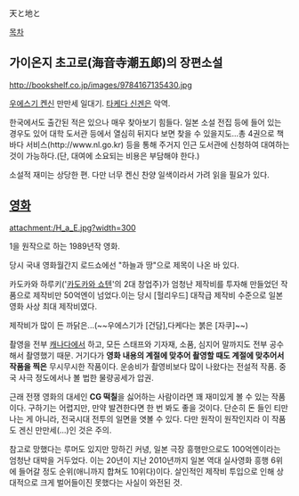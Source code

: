 天と地と

[[목차]]

== 가이온지 초고로(海音寺潮五郞)의 장편소설 ==
http://bookshelf.co.jp/images/9784167135430.jpg

[[우에스기 켄신]] 만만세 일대기. [[타케다 신겐]]은 악역. 

한국에서도 출간된 적은 있으나 매우 찾아보기 힘들다. 일본 소설 전집 등에 들어 있는 경우도 있어 대학 도서관 등에서 열심히 뒤지다 보면 찾을 수 있을지도...총 4권으로 책바다 서비스(http://www.nl.go.kr) 등을 통해 주거지 인근 도서관에 신청하여 대여하는 것이 가능하다.(단, 대여에 소요되는 비용은 부담해야 한다.) 

소설적 재미는 상당한 편. 다만 너무 켄신 찬양 일색이라서 가려 읽을 필요가 있다.

== [[영화]] ==
attachment:/H_a_E.jpg?width=300

1을 원작으로 하는 1989년작 영화. 

당시 국내 영화월간지 로드쇼에선 "하늘과 땅"으로 제목이 나온 바 있다.

카도카와 하루키('[[카도카와 쇼텐]]'의 2대 창업주)가 엄청난 제작비를 투자해 만들었던 작품으로 제작비만 50억엔이 넘었다.이는 당시 [헐리우드] 대작급 제작비 수준으로 일본 영화 사상 최대 제작비였다.

제작비가 많이 든 까닭은...(~~우에스기가 [건담],다케다는 붉은 [자쿠]~~)

촬영을 전부 [[캐나다]]에서 하고, 모든 스태프와 기자재, 소품, 심지어 말까지도 전부 공수해서 촬영했기 때문. 거기다가 '''영화 내용의 계절에 맞추어 촬영할 때도 계절에 맞추어서 작품을 찍은''' 무시무시한 작품이다. 운송비가 촬영비보다 많이 나왔다는 전설적 작품. 중국 사극 정도에서나 볼 법한 물량공세가 압권.

근래 전쟁 영화의 대세인 '''CG 떡칠'''을 싫어하는 사람이라면 꽤 재미있게 볼 수 있는 작품이다. 구하기는 어렵지만, 만약 발견한다면 한 번 봐도 좋을 것이다. 단순히 돈 들인 티만 나는 게 아니라, 전국시대 전투의 일면을 엿볼 수 있다. 다만 원작이 원작인지라 이 작품도 겐신 만만세(...)인 것은 주의.

참고로 망했다는 루머도 있지만 망하긴 커녕, 일본 극장 흥행만으로도 100억엔이라는 엄청난 대박을 거두었다. 이는 20년이 지난 2010년까지 일본 역대 실사영화 흥행 6위에 들어갈 정도 순위(애니까지 합쳐도 10위다)이다. 살인적인 제작비 투입으로 인해 상대적으로 크게 벌어들이진 못했다는 사실이 와전된 것. 

